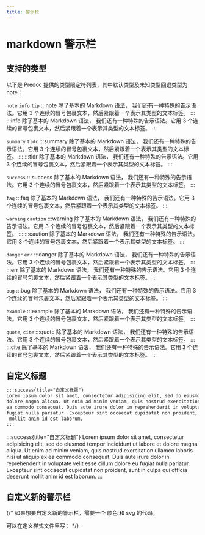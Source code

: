```yaml
---
title: 警示栏
---
```

# markdown 警示栏

## 支持的类型
以下是 Predoc 提供的类型限定符列表，其中默认类型及未知类型回退类型为note：

`note` `info` `tip`
:::note
除了基本的 Markdown 语法， 我们还有一种特殊的告示语法。它用 3 个连续的冒号包裹文本，然后紧跟着一个表示其类型的文本标签。
:::
:::info
除了基本的 Markdown 语法， 我们还有一种特殊的告示语法。它用 3 个连续的冒号包裹文本，然后紧跟着一个表示其类型的文本标签。
:::

`summary` `tldr`
:::summary
除了基本的 Markdown 语法， 我们还有一种特殊的告示语法。它用 3 个连续的冒号包裹文本，然后紧跟着一个表示其类型的文本标签。
:::
:::tldr
除了基本的 Markdown 语法， 我们还有一种特殊的告示语法。它用 3 个连续的冒号包裹文本，然后紧跟着一个表示其类型的文本标签。
:::

`success`
:::success
除了基本的 Markdown 语法， 我们还有一种特殊的告示语法。它用 3 个连续的冒号包裹文本，然后紧跟着一个表示其类型的文本标签。
:::

`faq` 
:::faq
除了基本的 Markdown 语法， 我们还有一种特殊的告示语法。它用 3 个连续的冒号包裹文本，然后紧跟着一个表示其类型的文本标签。
:::

`warning` `caution`
:::warning
除了基本的 Markdown 语法， 我们还有一种特殊的告示语法。它用 3 个连续的冒号包裹文本，然后紧跟着一个表示其类型的文本标签。
:::
:::caution
除了基本的 Markdown 语法， 我们还有一种特殊的告示语法。它用 3 个连续的冒号包裹文本，然后紧跟着一个表示其类型的文本标签。
:::

`danger` `err`
:::danger
除了基本的 Markdown 语法， 我们还有一种特殊的告示语法。它用 3 个连续的冒号包裹文本，然后紧跟着一个表示其类型的文本标签。
:::
:::err
除了基本的 Markdown 语法， 我们还有一种特殊的告示语法。它用 3 个连续的冒号包裹文本，然后紧跟着一个表示其类型的文本标签。
:::

`bug`
:::bug
除了基本的 Markdown 语法， 我们还有一种特殊的告示语法。它用 3 个连续的冒号包裹文本，然后紧跟着一个表示其类型的文本标签。
:::

`example`
:::example
除了基本的 Markdown 语法， 我们还有一种特殊的告示语法。它用 3 个连续的冒号包裹文本，然后紧跟着一个表示其类型的文本标签。
:::

`quote`, `cite`
:::quote
除了基本的 Markdown 语法， 我们还有一种特殊的告示语法。它用 3 个连续的冒号包裹文本，然后紧跟着一个表示其类型的文本标签。
:::
:::cite
除了基本的 Markdown 语法， 我们还有一种特殊的告示语法。它用 3 个连续的冒号包裹文本，然后紧跟着一个表示其类型的文本标签。
:::

## 自定义标题

```markdown
:::success{title="自定义标题"}
Lorem ipsum dolor sit amet, consectetur adipisicing elit, sed do eiusmod tempor incididunt ut labore et 
dolore magna aliqua. Ut enim ad minim veniam, quis nostrud exercitation ullamco laboris nisi ut aliquip ex 
ea commodo consequat. Duis aute irure dolor in reprehenderit in voluptate velit esse cillum dolore eu 
fugiat nulla pariatur. Excepteur sint occaecat cupidatat non proident, sunt in culpa qui officia deserunt
 mollit anim id est laborum.
:::
```

:::success{title="自定义标题"}
Lorem ipsum dolor sit amet, consectetur adipisicing elit, sed do eiusmod tempor incididunt ut labore et 
dolore magna aliqua. Ut enim ad minim veniam, quis nostrud exercitation ullamco laboris nisi ut aliquip ex 
ea commodo consequat. Duis aute irure dolor in reprehenderit in voluptate velit esse cillum dolore eu 
fugiat nulla pariatur. Excepteur sint occaecat cupidatat non proident, sunt in culpa qui officia deserunt
 mollit anim id est laborum.
:::


## 自定义新的警示栏
{/* 
如果想要自定义新的警示栏，需要一个 颜色 和 svg 的代码。

可以在定义样式文件里写： */}
